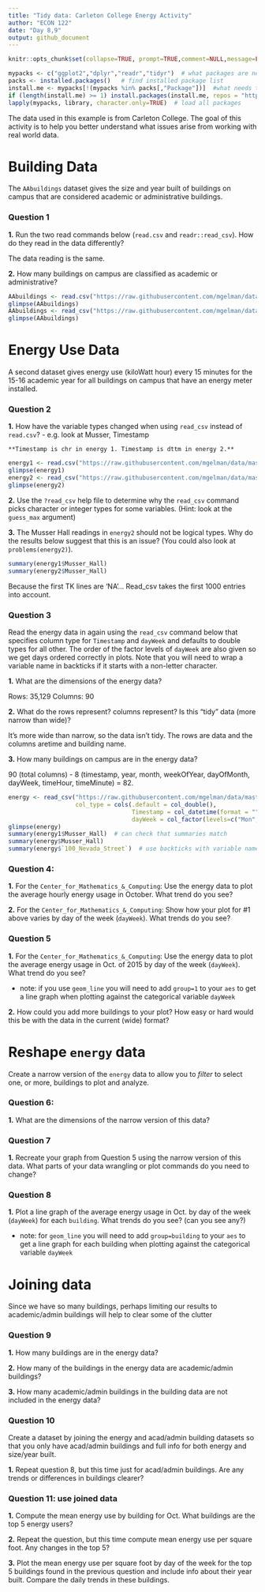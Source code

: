 ```yaml
---
title: "Tidy data: Carleton College Energy Activity"
author: "ECON 122"
date: "Day 8,9"
output: github_document
---
```


```r
knitr::opts_chunk$set(collapse=TRUE, prompt=TRUE,comment=NULL,message=FALSE, include=TRUE, eval=FALSE, fig.height = 4, fig.width = 8)
```

```r
mypacks <- c("ggplot2","dplyr","readr","tidyr")  # what packages are needed?
packs <- installed.packages()   # find installed package list
install.me <- mypacks[!(mypacks %in% packs[,"Package"])]  #what needs to be installed?
if (length(install.me) >= 1) install.packages(install.me, repos = "http://cran.us.r-project.org")   # install (if needed)
lapply(mypacks, library, character.only=TRUE)  # load all packages
```

The data used in this example is from Carleton College. The goal of this activity is to help you better understand what issues arise from working with real world data.

# Building Data
The `AAbuildings` dataset gives the size and year built of buildings on campus that are considered academic or administrative buildings. 

### Question 1
**1.** Run the two read commands below (`read.csv` and `readr::read_csv`). How do they read in the data differently?

The data reading is the same. 

**2.** How many buildings on campus are classified as academic or administrative?

```r
AAbuildings <- read.csv("https://raw.githubusercontent.com/mgelman/data/master/AcadAdminBuildings.csv")
glimpse(AAbuildings)
AAbuildings <- read_csv("https://raw.githubusercontent.com/mgelman/data/master/AcadAdminBuildings.csv")
glimpse(AAbuildings)
```

# Energy Use Data
A second dataset gives energy use (kiloWatt hour) every 15 minutes for the 15-16 academic year for all buildings on campus that have an energy meter installed. 

### Question 2
**1.** How have the variable types changed when using `read_csv` instead of `read.csv`?
    - e.g. look at Musser, Timestamp
    
    **Timestamp is chr in energy 1. Timestamp is dttm in energy 2.**
    
```r
energy1 <- read.csv("https://raw.githubusercontent.com/mgelman/data/master/EnergyData1516.csv")
glimpse(energy1)
energy2 <- read_csv("https://raw.githubusercontent.com/mgelman/data/master/EnergyData1516.csv")
glimpse(energy2)
```
**2.** Use the `?read_csv` help file to determine why the `read_csv` command picks character or integer types for some variables. (Hint: look at the `guess_max` argument)

**3.** The Musser Hall readings in `energy2` should not be logical types. Why do the results below suggest that this is an issue?  (You could also look at `problems(energy2)`).  
```r
summary(energy1$Musser_Hall)
summary(energy2$Musser_Hall)
```

Because the first TK lines are 'NA'... Read_csv takes the first 1000 entries into account.

### Question 3
Read the energy data in again using the `read_csv` command below that specifies column type for `Timestamp` and `dayWeek` and defaults to double types for all other. The order of the factor levels of `dayWeek` are also given so we get days ordered correctly in plots. Note that you will need to wrap a variable name in backticks if it starts with a non-letter character. 

**1.** What are the dimensions of the energy data?

Rows: 35,129
Columns: 90

**2.** What do the rows represent? columns represent? Is this "tidy" data (more narrow than wide)?

It's more wide than narrow, so the data isn't tidy. The rows are data and the columns aretime and building name.

**3.** How many buildings on campus are in the energy data?


90 (total columns) - 8 (timestamp, year, month, weekOfYear, dayOfMonth, dayWeek, timeHour, timeMinute) = 82.

```r
energy <- read_csv("https://raw.githubusercontent.com/mgelman/data/master/EnergyData1516.csv", 
                   col_type = cols(.default = col_double(), 
                                   Timestamp = col_datetime(format = ""),
                                   dayWeek = col_factor(levels=c("Mon","Tues","Wed","Thurs","Fri","Sat","Sun"))))
glimpse(energy)
summary(energy1$Musser_Hall)  # can check that summaries match
summary(energy$Musser_Hall)
summary(energy$`100_Nevada_Street`)  # use backticks with variable names that start with numbers
```

### Question 4: 

**1.** For the `Center_for_Mathematics_&_Computing`: Use the energy data to plot the average hourly energy usage in October. What trend do you see?

**2.** For the `Center_for_Mathematics_&_Computing`: Show how your plot for #1 above varies by day of the week (`dayWeek`). What trends do you see?

### Question 5
**1.** For the `Center_for_Mathematics_&_Computing`: Use the energy data to plot the average energy usage in Oct. of 2015 by day of the week (`dayWeek`). What trend do you see? 

  - note: if you use `geom_line` you will need to add `group=1` to your `aes` to get a line graph when plotting against the categorical variable `dayWeek`

**2.** How could you add more buildings to your plot? How easy or hard would this be with the data in the current (wide) format?

# Reshape `energy` data
Create a narrow version of the `energy` data to allow you to *filter* to select one, or more, buildings to plot and analyze. 

### Question 6: 
**1.** What are the dimensions of the narrow version of this data?

### Question 7
**1.** Recreate your graph from Question 5 using the narrow version of this data. What parts of your data wrangling or plot commands do you need to change? 

### Question 8
**1.** Plot a line graph of the average energy usage in Oct. by day of the week (`dayWeek`) for each `building`. What trends do you see? (can you see any?)

  - note: for `geom_line` you will need to add `group=building` to your `aes` to get a line graph for each building when plotting against the categorical variable `dayWeek`

# Joining data
Since we have so many buildings, perhaps limiting our results to academic/admin buildings will help to clear some of the clutter

### Question 9
**1.** How many buildings are in the energy data? 

**2.** How many of the buildings in the energy data are academic/admin buildings?

**3.** How many academic/admin buildings in the building data are not included in the energy data?


### Question 10
Create a dataset by joining the energy and acad/admin building datasets so that you only have acad/admin buildings and full info for both energy and size/year built. 

**1.** Repeat question 8, but this time just for acad/admin buildings. Are any trends or differences in buildings clearer?


### Question 11: use joined data
**1.** Compute the mean energy use by building for Oct. What buildings are the top 5 energy users?

**2.** Repeat the question, but this time compute mean energy use per square foot. Any changes in the top 5?

**3.** Plot the mean energy use per square foot by day of the week for the top 5 buildings found in the previous question and include info about their year built. Compare the daily trends in these buildings. 

